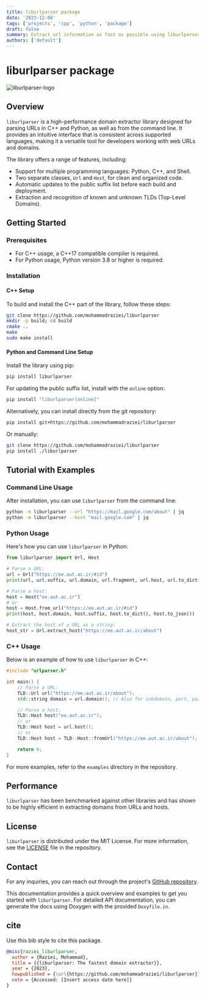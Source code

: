 ```yaml
---
title: liburlparser package
date: '2023-12-08'
tags: ['projects', 'cpp', 'python', 'package']
draft: false
summary: Extract url information as fast as possible using liburlparser in python or C++ or command-line
authors: ['default']
---
```


# liburlparser package

![liburlparser-logo](https://raw.githubusercontent.com/MohammadRaziei/liburlparser/master/docs/images/logo/liburlparser-logo-1.svg)


## Overview

`liburlparser` is a high-performance domain extractor library designed for parsing URLs in C++ and Python, as well as from the command line. It provides an intuitive interface that is consistent across supported languages, making it a versatile tool for developers working with web URLs and domains.

The library offers a range of features, including:

- Support for multiple programming languages: Python, C++, and Shell.
- Two separate classes, `Url` and `Host`, for clean and organized code.
- Automatic updates to the public suffix list before each build and deployment.
- Extraction and recognition of known and unknown TLDs (Top-Level Domains).

## Getting Started

### Prerequisites

- For C++ usage, a C++17 compatible compiler is required.
- For Python usage, Python version 3.8 or higher is required.

### Installation

#### C++ Setup

To build and install the C++ part of the library, follow these steps:

```sh
git clone https://github.com/mohammadraziei/liburlparser
mkdir -p build; cd build
cmake ..
make
sudo make install
```

#### Python and Command Line Setup

Install the library using pip:

```sh
pip install liburlparser
```

For updating the public suffix list, install with the `online` option:

```sh
pip install "liburlparser[online]"
```

Alternatively, you can install directly from the git repository:

```sh
pip install git+https://github.com/mohammadraziei/liburlparser
```

Or manually:

```sh
git clone https://github.com/mohammadraziei/liburlparser
pip install ./liburlparser
```

## Tutorial with Examples

### Command Line Usage

After installation, you can use `liburlparser` from the command line:

```sh
python -m liburlparser --url "https://mail.google.com/about" | jq
python -m liburlparser --host "mail.google.com" | jq
```

### Python Usage

Here's how you can use `liburlparser` in Python:

```python
from liburlparser import Url, Host

# Parse a URL:
url = Url("https://ee.aut.ac.ir/#id")
print(url, url.suffix, url.domain, url.fragment, url.host, url.to_dict(), url.to_json())

# Parse a host:
host = Host("ee.aut.ac.ir")
# or
host = Host.from_url("https://ee.aut.ac.ir/#id")
print(host, host.domain, host.suffix, host.to_dict(), host.to_json())

# Extract the host of a URL as a string:
host_str = Url.extract_host("https://ee.aut.ac.ir/about")
```

### C++ Usage

Below is an example of how to use `liburlparser` in C++:

```c++
#include "urlparser.h"

int main() {
    // Parse a URL:
    TLD::Url url("https://ee.aut.ac.ir/about");
    std::string domain = url.domain(); // Also for subdomain, port, params, etc.

    // Parse a host:
    TLD::Host host("ee.aut.ac.ir");
    // or
    TLD::Host host = url.host();
    // or
    TLD::Host host = TLD::Host::fromUrl("https://ee.aut.ac.ir/about");

    return 0;
}
```

For more examples, refer to the `examples` directory in the repository.

## Performance

`liburlparser` has been benchmarked against other libraries and has shown to be highly efficient in extracting domains from URLs and hosts.

## License

`liburlparser` is distributed under the MIT License. For more information, see the [LICENSE](https://github.com/mohammadraziei/liburlparser/blob/master/LICENSE) file in the repository.

## Contact

For any inquiries, you can reach out through the project's [GitHub repository](https://github.com/mohammadraziei/liburlparser).

This documentation provides a quick overview and examples to get you started with `liburlparser`. For detailed API documentation, you can generate the docs using Doxygen with the provided `Doxyfile.in`.

## cite

Use this bib style to cite this package.

```bib
@misc{raziei_liburlparser,
  author = {Raziei, Mohammad},
  title = {{liburlparser: The fastest domain extractor}},
  year = {2023},
  howpublished = {\url{https://github.com/mohammadraziei/liburlparser}},
  note = {Accessed: [Insert access date here]}
}
```